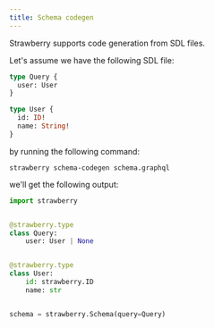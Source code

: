 ```yaml
---
title: Schema codegen
---
```



Strawberry supports code generation from SDL files.

Let's assume we have the following SDL file:

```graphql
type Query {
  user: User
}

type User {
  id: ID!
  name: String!
}
```

by running the following command:

```shell
strawberry schema-codegen schema.graphql
```

we'll get the following output:

```python
import strawberry


@strawberry.type
class Query:
    user: User | None


@strawberry.type
class User:
    id: strawberry.ID
    name: str


schema = strawberry.Schema(query=Query)
```

